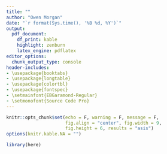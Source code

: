 ```yaml
---
title: ""
author: "Owen Morgan"
date: "`r format(Sys.time(), '%B %d, %Y')`"
output: 
  pdf_document:
    df_print: kable
    highlight: zenburn
    latex_engine: pdflatex
editor_options:
  chunk_output_type: console
header-includes:
- \usepackage{booktabs}
- \usepackage{longtable}
- \usepackage{colortbl}
- \usepackage{fontspec}
- \setmainfont{EBGaramond-Regular}
- \setmonofont{Source Code Pro}
---
```


```r
knitr::opts_chunk$set(echo = F, warning = F, message = F,
                      fig.align = "center", fig.width = 9,
                      fig.height = 6, results = "asis")
options(knitr.kable.NA = "")
```

```r
library(here)
```


